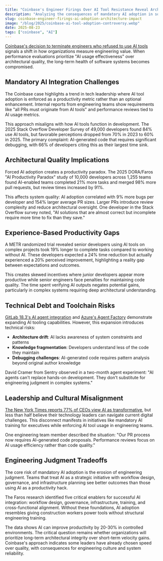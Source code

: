 ```yaml
---
title: "Coinbase's Engineer Firings Over AI Tool Resistance Reveal Architectural Risks"
description: "Analyzing the consequences of mandatory AI adoption in software engineering teams and its impact on technical quality and culture"
slug: coinbase-engineer-firings-ai-adoption-architecture-impact
image: "/blog/2025/coinbase-ai-tool-adoption-controversy.webp"
date: 2025-08-23
tags: ["coinbase", "AI"]
---
```


[Coinbase's decision to terminate engineers who refused to use AI tools](https://www.entrepreneur.com/business-news/coinbase-ceo-fired-software-engineers-who-didnt-adopt-ai/496250) signals a shift in how organizations measure engineering value. When performance evaluations prioritize "AI usage effectiveness" over architectural quality, the long-term health of software systems becomes compromised.

## Mandatory AI Integration Challenges

The Coinbase case highlights a trend in tech leadership where AI tool adoption is enforced as a productivity metric rather than an optional enhancement. Internal reports from engineering teams show requirements like "all PRs must originate from AI tools" and performance reviews tied to AI usage metrics.

This approach misaligns with how AI tools function in development. The 2025 Stack Overflow Developer Survey of 49,000 developers found 84% use AI tools, but favorable perceptions dropped from 70% in 2023 to 60% in 2025. The primary complaint: AI-generated code that requires significant debugging, with 66% of developers citing this as their largest time sink.

## Architectural Quality Implications

Forced AI adoption creates a productivity paradox. The 2025 DORA/Faros "AI Productivity Paradox" study of 10,000 developers across 1,255 teams found AI-enabled teams completed 21% more tasks and merged 98% more pull requests, but review times increased by 91%. 

This affects system quality: AI adoption correlated with 9% more bugs per developer and 154% larger average PR sizes. Larger PRs introduce review complexity and reduce architectural oversight. One developer in the Stack Overflow survey noted, "AI solutions that are almost correct but incomplete require more time to fix than they save."

## Experience-Based Productivity Gaps

A METR randomized trial revealed senior developers using AI tools on complex projects took 19% longer to complete tasks compared to working without AI. These developers expected a 24% time reduction but actually experienced a 20% perceived improvement, highlighting a reality gap between expectations and outcomes.

This creates skewed incentives where junior developers appear more productive while senior engineers face penalties for maintaining code quality. The time spent verifying AI outputs negates potential gains, particularly in complex systems requiring deep architectural understanding.

## Technical Debt and Toolchain Risks

[GitLab 18.3's AI agent integration](https://about.gitlab.com/releases/2025/08/21/gitlab-18-3-released/) and [Azure's Agent Factory](https://azure.microsoft.com/en-us/blog/agent-factory-building-your-first-ai-agent-with-the-tools-to-deliver-real-world-outcomes/) demonstrate expanding AI tooling capabilities. However, this expansion introduces technical risks:
- **Architecture drift**: AI lacks awareness of system constraints and patterns
- **Knowledge fragmentation**: Developers understand less of the code they maintain
- **Debugging challenges**: AI-generated code requires pattern analysis beyond original author knowledge

David Cramer from Sentry observed in a two-month agent experiment: "AI agents can't replace hands-on development. They don't substitute for engineering judgment in complex systems."

## Leadership and Cultural Misalignment

[The New York Times reports 77% of CEOs view AI as transformative](https://www.nytimes.com/2025/08/16/business/ceos-adopt-ai.html), but less than half believe their technology leaders can navigate current digital challenges. This disconnect manifests in initiatives like mandatory AI training for executives while enforcing AI tool usage in engineering teams.

One engineering team member described the situation: "Our PR process now requires AI-generated code proposals. Performance reviews focus on AI usage efficiency rather than code quality."

## Engineering Judgment Tradeoffs

The core risk of mandatory AI adoption is the erosion of engineering judgment. Teams that treat AI as a strategic initiative with workflow design, governance, and infrastructure planning see better outcomes than those using AI as a productivity hack.

The Faros research identified five critical enablers for successful AI integration: workflow design, governance, infrastructure, training, and cross-functional alignment. Without these foundations, AI adoption resembles giving construction workers power tools without structural engineering training.

The data shows AI can improve productivity by 20-30% in controlled environments. The critical question remains whether organizations will prioritize long-term architectural integrity over short-term velocity gains. Coinbase's approach indicates some leaders have already chosen speed over quality, with consequences for engineering culture and system reliability.